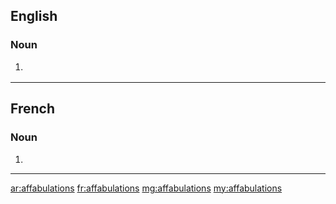 ==English==

===Noun===
{{head|en|noun plural form}}

# {{label|en|obsolete}} {{plural of|affabulation|lang=en}}

----

==French==

===Noun===
{{head|fr|noun plural form|g=f}}

# {{plural of|affabulation|lang=fr}}

----

[[ar:affabulations]]
[[fr:affabulations]]
[[mg:affabulations]]
[[my:affabulations]]
